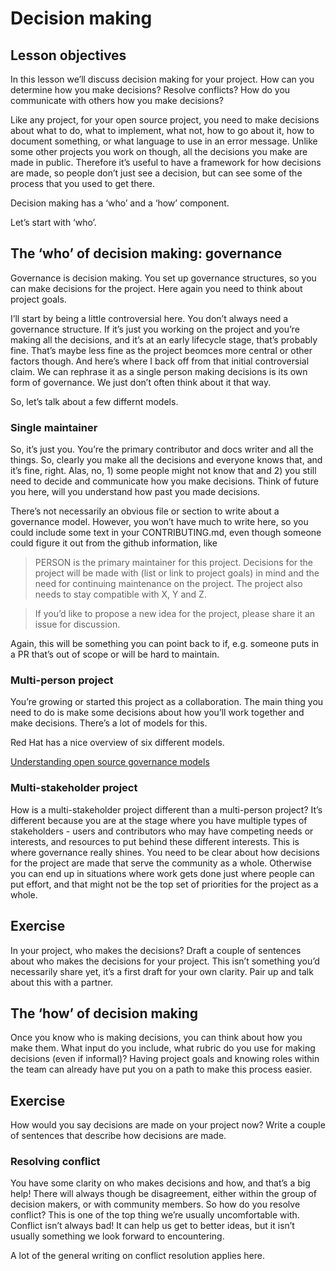 # Decision making

::: callout-tip
## Lesson objectives

In this lesson we'll discuss decision making for your project. How can you determine how you make decisions? Resolve conflicts? How do you communicate with others how you make decisions?
:::

Like any project, for your open source project, you need to make decisions about what to do, what to implement, what not, how to go about it, how to document something, or what language to use in an error message. Unlike some other projects you work on though, all the decisions you make are made in public. Therefore it's useful to have a framework for how decisions are made, so people don't just see a decision, but can see some of the process that you used to get there. 

Decision making has a 'who' and a 'how' component.

Let's start with 'who'. 

## The 'who' of decision making: governance

Governance is decision making. You set up governance structures, so you can make decisions for the project. Here again you need to think about project goals.

I’ll start by being a little controversial here. You don’t always need a governance structure. If it’s just you working on the project and you’re making all the decisions, and it’s at an early lifecycle stage, that’s probably fine. That’s maybe less fine as the project beomces more central or other factors though. And here’s where I back off from that initial controversial claim. We can rephrase it as a single person making decisions is its own form of governance. We just don’t often think about it that way.

So, let’s talk about a few differnt models.

### Single maintainer

So, it’s just you. You’re the primary contributor and docs writer and all the things. So, clearly you make all the decisions and everyone knows that, and it’s fine, right. Alas, no, 1) some people might not know that and 2) you still need to decide and communicate how you make decisions. Think of future you here, will you understand how past you made decisions.

There’s not necessarily an obvious file or section to write about a governance model. However, you won’t have much to write here, so you could include some text in your CONTRIBUTING.md, even though someone could figure it out from the github information, like

> PERSON is the primary maintainer for this project. Decisions for the project will be made with (list or link to project goals) in mind and the need for continuing maintenance on the project. The project also needs to stay compatible with X, Y and Z. 

> If you'd like to propose a new idea for the project, please share it an issue for discussion.

Again, this will be something you can point back to if, e.g. someone puts in a PR that’s out of scope or will be hard to maintain.

### Multi-person project

You’re growing or started this project as a collaboration. The main thing you need to do is make some decisions about how you’ll work together and make decisions. There’s a lot of models for this.

Red Hat has a nice overview of six different models.

[Understanding open source governance models](https://www.redhat.com/en/blog/understanding-open-source-governance-models)



### Multi-stakeholder project

How is a multi-stakeholder project different than a multi-person project? It’s different because you are at the stage where you have multiple types of stakeholders - users and contributors who may have competing needs or interests, and resources to put behind these different interests. This is where governance really shines. You need to be clear about how decisions for the project are made that serve the community as a whole. Otherwise you can end up in situations where work gets done just where people can put effort, and that might not be the top set of priorities for the project as a whole.

::: callout-note
## Exercise

In your project, who makes the decisions? Draft a couple of sentences about who makes the decisions for your project. This isn't something you'd necessarily share yet, it's a first draft for your own clarity. Pair up and talk about this with a partner.

:::

## The 'how' of decision making

Once you know who is making decisions, you can think about how you make them. What input do you include, what rubric do you use for making decisions (even if informal)? Having project goals and knowing roles within the team can already have put you on a path to make this process easier. 

::: callout-note
## Exercise

How would you say decisions are made on your project now? Write a couple of sentences that describe how decisions are made. 

:::

### Resolving conflict

You have some clarity on who makes decisions and how, and that's a big help! There will always though be disagreement, either within the group of decision makers, or with community members. So how do you resolve conflict? This is one of the top thing we're usually uncomfortable with. Conflict isn't always bad! It can help us get to better ideas, but it isn't usually something we look forward to encountering. 

A lot of the general writing on conflict resolution applies here.  




